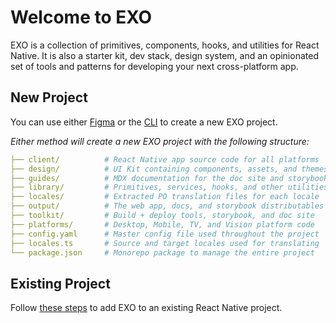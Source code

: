 
# Welcome to EXO

EXO is a collection of primitives, components, hooks, and utilities for React Native. It is also a starter kit, dev stack, design system, and an opinionated set of tools and patterns for developing your next cross-platform app.

## New Project

You can use either [Figma](/start/figma) or the [CLI](/start/command) to create a new EXO project.

*Either method will create a new EXO project with the following structure:*

```yml
├── client/          # React Native app source code for all platforms
├── design/          # UI Kit containing components, assets, and themes
├── guides/          # MDX documentation for the doc site and storybook
├── library/         # Primitives, services, hooks, and other utilities
├── locales/         # Extracted PO translation files for each locale
├── output/          # The web app, docs, and storybook distributables
├── toolkit/         # Build + deploy tools, storybook, and doc site
├── platforms/       # Desktop, Mobile, TV, and Vision platform code
├── config.yaml      # Master config file used throughout the project
├── locales.ts       # Source and target locales used for translating
└── package.json     # Monorepo package to manage the entire project
```

## Existing Project

Follow [these steps](/start/manual) to add EXO to an existing React Native project.
